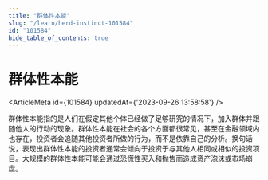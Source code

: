 ```yaml
---
title: "群体性本能"
slug: "/learn/herd-instinct-101584"
id: "101584"
hide_table_of_contents: true
---
```



# 群体性本能

<ArticleMeta id={101584} updatedAt={'2023-09-26 13:58:58'} />
<div className='border-solid border-b border-t-0 my-4 border-[var(--ifm-color-gray-300)]' />

群体性本能指的是人们在假定其他个体已经做了足够研究的情况下，加入群体并跟随他人的行动的现象。群体性本能在社会的各个方面都很常见，甚至在金融领域内也存在，投资者会追随其他投资者所做的行为，而不是依靠自己的分析。换句话说，表现出群体性本能的投资者通常会倾向于投资于与其他人相同或相似的投资项目。大规模的群体性本能可能会通过恐慌性买入和抛售而造成资产泡沫或市场崩盘。

